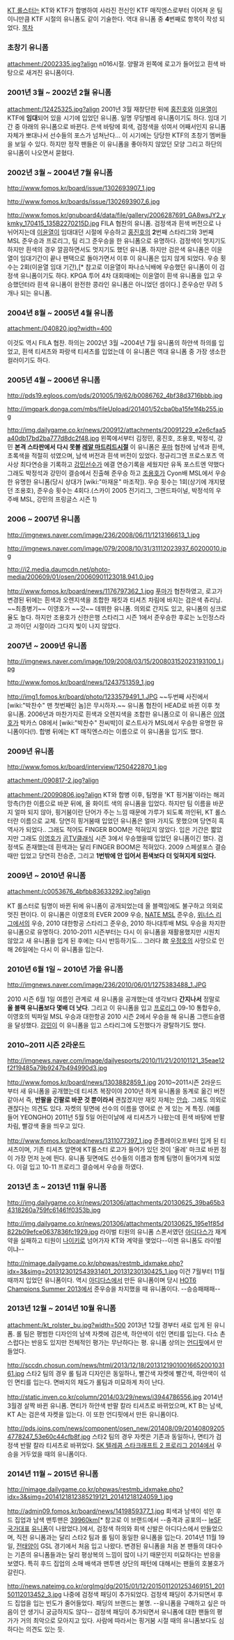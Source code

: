 [[KT 롤스터]]는 KT와 KTF가 합병하여 사라진 전신인 KTF 매직엔스로부터 이어져 온 팀이니만큼 KTF 시절의 유니폼도 같이 기술한다. 역대 유니폼 중 '''4'''번째로 항목이 작성 되었다.
[[목차]]

=== 초창기 유니폼 ===
attachment:/2002335.jpg?align
n016시절. 양팔과 왼쪽에 로고가 들어있고 흰색 바탕으로 새겨진 유니폼이다.

=== 2001년 3월 ~ 2002년 2월 유니폼 ===
attachment:/12425325.jpg?align
2001년 3월 재창단한 뒤에 [[홍진호]]와 [[이윤열]]이 KTF에 '''임대'''되어 있을 시기에 입었던 유니폼. 일명 무당벌레 유니폼이기도 하다. 임대 기간 중 아래의 유니폼으로 바뀐다. 은색 바탕에 회색, 검정색을 섞여서 어째서인지 유니폼 자체가 뽀대나서 선수들의 포스가 넘쳐난다... 이 시기에는 당당한 KTF의 초창기 멤버들을 보일 수 있다.
하지만 정작 팬들은 이 유니폼을 좋아하지 않았던 모양 그리고 하단의 유니폼이 나오면서 묻혔다.

=== 2002년 3월 ~ 2004년 7월 유니폼 ===
http://www.fomos.kr/board/issue/1302693907_1.jpg

http://www.fomos.kr/boards/issue/1302693907_6.jpg

http://www.fomos.kr/gnuboard4/data/file/gallery/2006287691_GA8wsJY2_ykmky_170415_135B2270215D.jpg
FILA 협찬의 유니폼. 검정색과 흰색 버전으로 나뉘어지는데 [[이윤열]]이 임대대던 시절에 우승하고 [[홍진호]]의 '''2'''번째 스타리그와 3번째 MSL 준우승과 프로리그, 팀 리그 준우승을 한 유니폼으로 유명하다. 검정색이 멋지기도 하지만 흰색의 경우 깔끔하면서도 멋지기도 했던 유니폼. 하지만 검은색 유니폼은 이윤열이 임대기간이 끝나 팬택으로 돌아가면서 이후 이 유니폼은 입지 않게 되었다. 우승 횟수는 2회(이윤열 임대 기간),[* 참고로 이윤열이 파나소닉배에 우승했던 유니폼이 이 검정색 유니폼이기도 하다. KPGA 투어 4차 대회때에는 이윤열이 흰색 유니폼을 입고 우승했던터라 흰색 유니폼이 완전한 콩라인 유니폼은 아니었던 셈이다.] 준우승만 무려 5개나 되는 유니폼.

=== 2004년 8월 ~ 2005년 4월 유니폼 ===
attachment:/040820.jpg?width=400

이것도 역시 FILA 협찬. 하의는 2002년 3월 ~2004년 7월 유니폼의 하얀색 하의를 입었고, 흰색 티셔츠와 파랑색 티셔츠를 입었는데 이 유니폼은 역대 유니폼 중 가장 생소한 컬러이기도 하다.

=== 2005년 4월 ~ 2006년 유니폼 ===
http://pds19.egloos.com/pds/201005/19/62/b0086762_4bf38d3716bbb.jpg

http://imgpark.donga.com/mbs/fileUpload/201401/52cba0ba15fe1f4b255.jpg

http://img.dailygame.co.kr/news/200912/attachments/20091229_e2e6cfaa5a40db17bd2ba777d8dc2f48.jpg
왼쪽에서부터 김정민, 홍진호, 조용호, 박정석, 강민
'''본격 스타판에서 다시 못볼 [[레알 마드리드]]시절'''
이 유니폼은 [[푸마]] 협찬에 남색과 흰색, 초록색을 적절히 섞였으며, 남색 버전과 흰색 버전이 있었다. 정규리그엔 프로스포츠 역사상 최다연승을 기록하고 [[강민]]선수가 에결 연승기록을 세웠지만 유독 포스트엔 약했다 그래도 박정석과 강민이 결승에서 진출해 준우승 하고 [[조용호]]가 Cyon배 MSL에서 우승한 유명한 유니폼(당시 상대가 [wiki:"마재윤" 마조작]).
우승 횟수는 1회(상기에 개지됐던 조용호), 준우승 횟수는 4회다.(스카이 2005 전기리그, 그랜드파이널, 박정석의 우주배 MSL, 강민의 프링글스 시즌 1)
=== 2006 ~ 2007년 유니폼 ===
http://imgnews.naver.com/image/236/2008/06/11/1213166613_1.jpg

http://imgnews.naver.com/image/079/2008/10/31/31112023937_60200010.jpg

http://i2.media.daumcdn.net/photo-media/200609/01/osen/20060901123018.941.0.jpg

http://www.fomos.kr/board/news/1176797362_1.jpg
[[푸마]]가 협찬하였고, 로고가 변경된 뒤에는 흰색과 오렌지색을 조합한 재킷과 티셔츠 차림에 바지는 검은색 츄리닝. ~~최종병기~~ 이영호가 ~~갓~~ 데뷔한 유니폼. 의외로 간지도 있고, 유니폼의 싱크로율도 높다. 하지만 조용호가 신한은행 스타리그 시즌 1에서 준우승한 후로는 노인정스라고 까이던 시절이라 그다지 빛이 나지 않았다.

=== 2007년 ~ 2009년 유니폼 ===
http://imgnews.naver.com/image/109/2008/03/15/200803152023193100_1.jpg

http://www.fomos.kr/board/news/1243751359_1.jpg

http://img1.fomos.kr/board/photo/1233579491_1.JPG
~~두번째 사진에서 [wiki:"박찬수" 맨 첫번째인 놈]은 무시하자.~~
유니폼 협찬이 HEAD로 바뀐 이후 첫 유니폼. 2006년과 마찬가지로 흰색과 오렌지색을 조합한 유니폼으로 이 유니폼은 [[이영호]]가 박카스 08에서 [wiki:"박찬수" 찬씨박]이 로스트사가 MSL에서 우승한 유명한 유니폼이다(!). 합병 뒤에는 KT 매직엔스라는 이름으로 이 유니폼을 입기도 했다.

=== 2009년 유니폼 ===
http://www.fomos.kr/board/interview/1250422870_1.jpg

attachment:/090817-2.jpg?align

attachment:/20090806.jpg?align
KT와 합병 이후, 팀명을 'KT 핑거붐'이라는 해괴망측(?)한 이름으로 바꾼 뒤에, 올 화이트 색의 유니폼을 입었다. 하지만 팀 이름을 바꾼지 얼마 되지 않아, 핑거붐이란 단어가 주는 느낌 때문에 가루가 되도록 까인뒤, KT 롤스터란 이름으로 교체. 당연히 핑거붐때 입었던 유니폼은 얼마 가지도 못했으며 당연히 흑역사가 되었다.. 그래도 적어도 FINGER BOOM은 적혀있지 않았다.
입은 기간은 짧았지만 그래도 [[이영호]]가 [[곰TV클래식]] 시즌 3에서 우승했을때 입었던 유니폼이긴 했다.
검정색도 존재했는데 흰색과는 달리 FINGER BOOM은 적혀있다. 2009 스페셜포스 결승때만 입었고 당연히 전승준, 그리고 '''1번밖에 안 입어서 흰색보다 더 잊혀지게 되었다.'''

=== 2009년 ~ 2010년 유니폼 ===
attachment:/c0053676_4bfbb83633292.jpg?align

KT 롤스터로 팀명이 바뀐 뒤에 유니폼이 공개되었는데 올 블랙임에도 불구하고 의외로 멋진 편이다. 이 유니폼은 이영호의 EVER 2009 우승, [[NATE MSL]] 준우승, [[위너스 리그]]에서의 우승, 2010 대한항공 스타리그 준우승, 2010 하나대투배 MSL 우승을 차지한 유니폼으로 유명하다.
2010-2011 시즌부터는 다시 이 유니폼을 재활용했지만 시원치 않았고 새 유니폼을 입게 된 후에는 다시 반등하기도... 그러다 故 [[우정호]]의 사망으로 인해 26일에는 다시 이 유니폼을 입는다.

=== 2010년 6월 1일 ~ 2010년 가을 유니폼 ===
http://imgnews.naver.com/image/236/2010/06/01/1275383488_1.JPG

2010 시즌 6월 1일 여름인 관계로 새 유니폼을 공개했는데 생각보다 '''간지나서''' 정말로 '''올 블랙 유니폼보다 몇배 더 낫다'''. 그리고 이 유니폼을 입고 [[프로리그]] 09-10 통합우승, 이영호의 빅파일 MSL 우승과 대한항공 2010 시즌 2에서 우승을 해 유니폼 그랜드슬램을 달성했다. [[강민]]이 이 유니폼을 입고 스타리그에 도전했다가 광탈하기도 했다.

=== 2010~2011 시즌 2라운드 ===
http://imgnews.naver.com/image/dailyesports/2010/11/21/20101121_35eae12f2f19485a79b9247b494990d3.jpg

http://www.fomos.kr/board/news/1303882859_1.jpg
2010~2011시즌 2라운드부터 새 유니폼을 공개했는데 티셔츠 복장이야 2010년 하계 유니폼을 동계로 옮긴 버전같아서 즉, '''반팔을 긴팔로 바꾼 것 뿐이라서''' 괜찮겠지만 재킷 자체는 [[안습]]. 그래도 의외로 괜찮다는 의견도 있다. 자켓의 뒷면에 선수의 이름을 영어로 쓴 게 있는 게 특징. (예를 들어 YEONGHO) 2011년 5월 5일 어린이날에 새 티셔츠가 나왔는데 흰색 바탕에 반팔 차림, 빨강색 줄을 띄우고 있다.

http://www.fomos.kr/board/news/1311077397_1.jpg
준플레이오프부터 입게 된 티셔츠이며, 기존 티셔츠 앞면에 KT롤스터 로고가 들어가 있던 것이 '올레' 마크로 바뀐 점이 가장 먼저 눈에 띈다. 유니폼 뒷면에도 선수들의 이름과 함께 팀명이 들어가게 되었다. 이걸 입고 10-11 프로리그 결승에서 우승을 하였다.

=== 2013년 초 ~ 2013년 11월 유니폼 ===

http://img.dailygame.co.kr/news/201306/attachments/20130625_39ba65b34318260a759fc61461f0353b.jpg

http://img.dailygame.co.kr/news/201306/attachments/20130625_195e1f85d822b09efce0637836fc1929.jpg
라이벌 티원의 유니폼 스폰서였던 [[아디다스]]가 재계약을 실패하고 티원이 [[나이키]]로 넘어가자 KT와 계약을 맺었다--이젠 유니폼도 라이벌이냐--

http://nimage.dailygame.co.kr/phpwas/restmb_idxmake.php?idx=3&simg=2013123012543931401_20131230130425_1.jpg
이건 7월부터 11월때까지 입었던 유니폼이다. 역시 [[아디다스]]에서 만든 유니폼이며 당시 [[HOT6 Champions Summer 2013]]에서 준우승을 차지했을 때 유니폼이다. --승승패패패--

=== 2013년 12월 ~ 2014년 10월 유니폼 ===

attachment:/kt_rolster_bu.jpg?width=500
2013년 12월 경부터 새로 입게 된 유니폼. 롤 팀은 평범한 디자인의 남색 자켓에 검은색, 하얀색이 섞인 면티를 입는다. 다소 촌스럽다는 반응도 있지만 전체적인 평가는 무난하다는 평. 유니폼 상의는 [http://www.undftd.co.kr/ 언디핏]에서 만들었다. 

http://sccdn.chosun.com/news/html/2013/12/18/2013121901001665200103161.jpg
스타2 팀의 경우 롤 팀과 디자인은 동일하나, 빨간색 자켓에 빨간색, 하얀색이 섞인 면티를 입는다. 면바지의 채도가 롤팀과 미묘하게 차이 난다.

http://static.inven.co.kr/column/2014/03/29/news/i3944786556.jpg
2014년 3월경 살짝 바뀐 유니폼. 면티가 하얀색 반팔 칼라 티셔츠로 바뀌었으며, KT B는 남색, KT A는 검은색 자켓을 입는다.  이 또한 언디핏에서 만든 유니폼이다.

http://pds.joins.com/news/component/osen_new/201408/09/201408092054778247_53e60c44cfb8f.jpg
스타2 팀의 경우 자켓은 기존과 동일하나, 면티가 검정색 반팔 칼라 티셔츠로 바뀌었다.  [[SK 텔레콤 스타크래프트 2 프로리그 2014]]에서 우승을 거두었을 때의 유니폼이다.


=== 2014년 11월 ~ 2015년 유니폼 ===

http://nimage.dailygame.co.kr/phpwas/restmb_idxmake.php?idx=3&simg=2014121812385219121_20141218124059_1.jpg

http://admin09.fomos.kr/board/news/1419859377_1.jpg
회색과 남색이 섞인 후드 집업과 남색 맨투맨은 [http://www.39960.co.kr/ 39960km][* 참고로 이 브랜드에서 --충격과 공포의-- [http://nimage.dailygame.co.kr/phpwas/restmb_idxmake.php?idx=3&simg=2014111623050725175_20141116230657_4.jpg leSF 국가대표] [http://cfile219.uf.daum.net/image/246FCB495469559910DA09 유니폼]이 나왔었다.]에서, 검정색 하의와 회색 신발은 아디다스에서 만들었으며, 직전 유니폼과는 달리 스타2 팀과 롤 팀이 동일한 유니폼을 입는다. 2014년 11월 19일, [[전태양]]이 GSL 경기에서 처음 입고 나왔다. 변경된 유니폼을 처음 본 팬들의 대다수는 기존의 유니폼들과는 달리 평상복의 느낌이 많이 나기 때문인지 미묘하다는 반응을 보였다. 특히 후드 집업의 소매 배색과 맨투맨 상단의 패턴에 대해서는 팬들의 호불호가 갈린다. 

http://news.nateimg.co.kr/orgImg/dg/2015/01/12/2015011201253469151_20150112013452_3.jpg
나중에 검정색 패딩이 추가되었다. 검정색 패딩이 추가되면서 후드 집업을 입는 빈도가 줄어들었다. 패딩의 브랜드는 불명. --유니폼을 구매하고 싶은 마음이 안 생기니 궁금하지도 않다-- 검정색 패딩이 추가되면서 유니폼에 대한 팬들의 평가가 거의 최악으로 모아지고 있다. 사람에 따라서는 핑거붐 시절 때의 유니폼보다도 심하다는 의견도 있는 듯.
